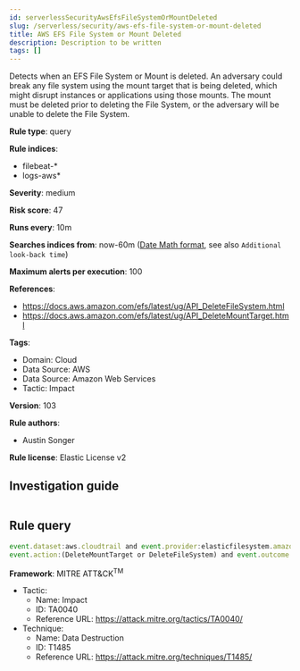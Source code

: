 ```yaml
---
id: serverlessSecurityAwsEfsFileSystemOrMountDeleted
slug: /serverless/security/aws-efs-file-system-or-mount-deleted
title: AWS EFS File System or Mount Deleted
description: Description to be written
tags: []
---
```


<div id="aws-efs-file-system-or-mount-deleted"></div>

Detects when an EFS File System or Mount is deleted. An adversary could break any file system using the mount target that is being deleted, which might disrupt instances or applications using those mounts. The mount must be deleted prior to deleting the File System, or the adversary will be unable to delete the File System.

**Rule type**: query

**Rule indices**: 

* filebeat-*
* logs-aws*

**Severity**: medium

**Risk score**: 47

**Runs every**: 10m

**Searches indices from**: now-60m ([Date Math format](((ref))/common-options.html#date-math), see also <DocLink id="serverlessSecurityRulesUiCreate" section="set-the-rules-schedule">`Additional look-back time`</DocLink>)

**Maximum alerts per execution**: 100

**References**: 

* https://docs.aws.amazon.com/efs/latest/ug/API_DeleteFileSystem.html
* https://docs.aws.amazon.com/efs/latest/ug/API_DeleteMountTarget.html

**Tags**: 

* Domain: Cloud
* Data Source: AWS
* Data Source: Amazon Web Services
* Tactic: Impact

**Version**: 103

**Rule authors**: 

* Austin Songer

**Rule license**: Elastic License v2

## Investigation guide

```markdown

```

## Rule query

```js
event.dataset:aws.cloudtrail and event.provider:elasticfilesystem.amazonaws.com and
event.action:(DeleteMountTarget or DeleteFileSystem) and event.outcome:success

```

**Framework**: MITRE ATT&CK<sup>TM</sup>

* Tactic:
    * Name: Impact
    * ID: TA0040
    * Reference URL: https://attack.mitre.org/tactics/TA0040/
* Technique:
    * Name: Data Destruction
    * ID: T1485
    * Reference URL: https://attack.mitre.org/techniques/T1485/

